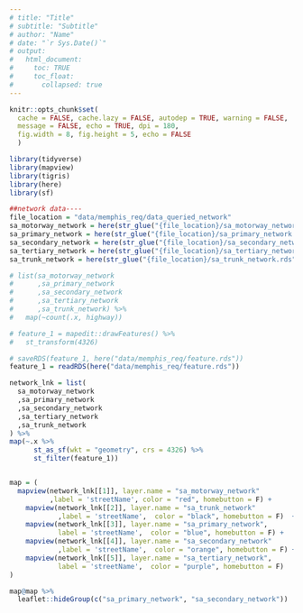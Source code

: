 ```yaml
---
# title: "Title"
# subtitle: "Subtitle"
# author: "Name"
# date: "`r Sys.Date()`"
# output: 
#   html_document:
#     toc: TRUE
#     toc_float:
#       collapsed: true
---
```


<style type="text/css">
.main-container {
  max-width: 95vw;
  margin-left: auto;
  margin-right: auto;
}
</style>

```r
knitr::opts_chunk$set(
  cache = FALSE, cache.lazy = FALSE, autodep = TRUE, warning = FALSE, 
  message = FALSE, echo = TRUE, dpi = 180,
  fig.width = 8, fig.height = 5, echo = FALSE
  )
```

<!--#general comments===========================================================
#~~~~~~~~~~~~~~~~~~~~~~~~~~~~~~~~~~~~~~~~~~~~~~~~~~~~~~~~~~~~~~~~~~~~~~~~~~~~~~~
#
# This is [[insert description here - what it does/solve]]
#
# By: mike gaunt, michael.gaunt@wsp.com
#
# README: [[insert brief readme here]]
#-------- [[insert brief readme here]]
#
# *please use 80 character margins
# *please go to https://pkgs.rstudio.com/flexdashboard/articles/layouts.html
# to explore the different layouts available for the flexdashboard framework
#
#~~~~~~~~~~~~~~~~~~~~~~~~~~~~~~~~~~~~~~~~~~~~~~~~~~~~~~~~~~~~~~~~~~~~~~~~~~~ -->

<!--#library set-up=============================================================
#~~~~~~~~~~~~~~~~~~~~~~~~~~~~~~~~~~~~~~~~~~~~~~~~~~~~~~~~~~~~~~~~~~~~~~~~~~~~~~~
#content in this section should be removed if in production - ok for dev -->
```r
library(tidyverse)
library(mapview)
library(tigris)
library(here)
library(sf)
```

<!--#source helpers/utilities===================================================
#~~~~~~~~~~~~~~~~~~~~~~~~~~~~~~~~~~~~~~~~~~~~~~~~~~~~~~~~~~~~~~~~~~~~~~~~~~~~~~~
#content in this section should be removed if in production - ok for dev -->

<!--#source data================================================================
#~~~~~~~~~~~~~~~~~~~~~~~~~~~~~~~~~~~~~~~~~~~~~~~~~~~~~~~~~~~~~~~~~~~~~~~~~~~~~~~
#content in this section should be removed if in production - ok for dev 
#area to upload data with and to perform initial munging
#please add test data here so that others may use/unit test these scripts -->
```r

##network data----
file_location = "data/memphis_req/data_queried_network"
sa_motorway_network = here(str_glue("{file_location}/sa_motorway_network.rds")) %>%  readRDS()
sa_primary_network = here(str_glue("{file_location}/sa_primary_network.rds")) %>%  readRDS()
sa_secondary_network = here(str_glue("{file_location}/sa_secondary_network.rds")) %>%  readRDS()
sa_tertiary_network = here(str_glue("{file_location}/sa_tertiary_network.rds")) %>%  readRDS()
sa_trunk_network = here(str_glue("{file_location}/sa_trunk_network.rds")) %>%  readRDS()

# list(sa_motorway_network
#      ,sa_primary_network
#      ,sa_secondary_network
#      ,sa_tertiary_network
#      ,sa_trunk_network) %>%
#   map(~count(.x, highway))

# feature_1 = mapedit::drawFeatures() %>%
#   st_transform(4326)

# saveRDS(feature_1, here("data/memphis_req/feature.rds"))
feature_1 = readRDS(here("data/memphis_req/feature.rds"))

network_lnk = list(
  sa_motorway_network
  ,sa_primary_network
  ,sa_secondary_network
  ,sa_tertiary_network
  ,sa_trunk_network
) %>%  
map(~.x %>% 
      st_as_sf(wkt = "geometry", crs = 4326) %>%  
      st_filter(feature_1))


map = (
  mapview(network_lnk[[1]], layer.name = "sa_motorway_network"
          ,label = 'streetName', color = "red", homebutton = F) + 
    mapview(network_lnk[[2]], layer.name = "sa_trunk_network"
            ,label = 'streetName',  color = "black", homebutton = F)  + 
    mapview(network_lnk[[3]], layer.name = "sa_primary_network", 
            label = 'streetName',  color = "blue", homebutton = F) + 
    mapview(network_lnk[[4]], layer.name = "sa_secondary_network"
            ,label = 'streetName',  color = "orange", homebutton = F) + 
    mapview(network_lnk[[5]], layer.name = "sa_tertiary_network", 
            label = 'streetName',  color = "purple", homebutton = F)
)

```


<!--#SECTION NAME===============================================================
#use this header to make demarcations/section in code [delete this line]
#short description -->

<!-- # Header -->

<!-- ## Header -->

<!-- ### Header -->

<!-- #### Header -->

<!-- <details> -->
<!-- <summary>Click to Expand</summary> -->

<!-- Example of expandable box.  -->

```r
map@map %>%  
  leaflet::hideGroup(c("sa_primary_network", "sa_secondary_network"))
```




<!--end-->







